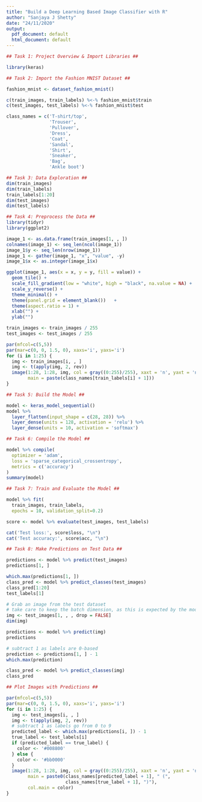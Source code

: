 ---
title: "Build a Deep Learning Based Image Classifier with R"
author: "Sanjaya J Shetty"
date: "24/11/2020"
output:
  pdf_document: default
  html_document: default
---

```{r}
## Task 1: Project Overview & Import Libraries ##

library(keras)
```

```{r}
## Task 2: Import the Fashion MNIST Dataset ##

fashion_mnist <- dataset_fashion_mnist()

c(train_images, train_labels) %<-% fashion_mnist$train
c(test_images, test_labels) %<-% fashion_mnist$test

class_names = c('T-shirt/top',
                'Trouser',
                'Pullover',
                'Dress',
                'Coat', 
                'Sandal',
                'Shirt',
                'Sneaker',
                'Bag',
                'Ankle boot')
```

```{r}
## Task 3: Data Exploration ##
dim(train_images)
dim(train_labels)
train_labels[1:20]
dim(test_images)
dim(test_labels)
```
```{r}
## Task 4: Preprocess the Data ##
library(tidyr)
library(ggplot2)

image_1 <- as.data.frame(train_images[1, , ])
colnames(image_1) <- seq_len(ncol(image_1))
image_1$y <- seq_len(nrow(image_1))
image_1 <- gather(image_1, "x", "value", -y)
image_1$x <- as.integer(image_1$x)

ggplot(image_1, aes(x = x, y = y, fill = value)) +
  geom_tile() +
  scale_fill_gradient(low = "white", high = "black", na.value = NA) +
  scale_y_reverse() +
  theme_minimal() +
  theme(panel.grid = element_blank())   +
  theme(aspect.ratio = 1) +
  xlab("") +
  ylab("")

train_images <- train_images / 255
test_images <- test_images / 255

par(mfcol=c(5,5))
par(mar=c(0, 0, 1.5, 0), xaxs='i', yaxs='i')
for (i in 1:25) { 
  img <- train_images[i, , ]
  img <- t(apply(img, 2, rev)) 
  image(1:28, 1:28, img, col = gray((0:255)/255), xaxt = 'n', yaxt = 'n',
        main = paste(class_names[train_labels[i] + 1]))
}
```


```{r}
## Task 5: Build the Model ##

model <- keras_model_sequential()
model %>%
  layer_flatten(input_shape = c(28, 28)) %>%
  layer_dense(units = 128, activation = 'relu') %>%
  layer_dense(units = 10, activation = 'softmax')
```

```{r}
## Task 6: Compile the Model ##

model %>% compile(
  optimizer = 'adam', 
  loss = 'sparse_categorical_crossentropy',
  metrics = c('accuracy')
)
summary(model)
```


```{r}
## Task 7: Train and Evaluate the Model ##

model %>% fit(
  train_images, train_labels,
  epochs = 10, validation_split=0.2)

score <- model %>% evaluate(test_images, test_labels)

cat('Test loss:', score$loss, "\n")
cat('Test accuracy:', score$acc, "\n")
```

```{r}
## Task 8: Make Predictions on Test Data ##

predictions <- model %>% predict(test_images)
predictions[1, ]

which.max(predictions[1, ])
class_pred <- model %>% predict_classes(test_images)
class_pred[1:20]
test_labels[1]

# Grab an image from the test dataset
# take care to keep the batch dimension, as this is expected by the model
img <- test_images[1, , , drop = FALSE]
dim(img)

predictions <- model %>% predict(img)
predictions

# subtract 1 as labels are 0-based
prediction <- predictions[1, ] - 1
which.max(prediction)

class_pred <- model %>% predict_classes(img)
class_pred
```

```{r}
## Plot Images with Predictions ##

par(mfcol=c(5,5))
par(mar=c(0, 0, 1.5, 0), xaxs='i', yaxs='i')
for (i in 1:25) { 
  img <- test_images[i, , ]
  img <- t(apply(img, 2, rev)) 
  # subtract 1 as labels go from 0 to 9
  predicted_label <- which.max(predictions[i, ]) - 1
  true_label <- test_labels[i]
  if (predicted_label == true_label) {
    color <- '#008800' 
  } else {
    color <- '#bb0000'
  }
  image(1:28, 1:28, img, col = gray((0:255)/255), xaxt = 'n', yaxt = 'n',
        main = paste0(class_names[predicted_label + 1], " (",
                      class_names[true_label + 1], ")"),
        col.main = color)
}
```

